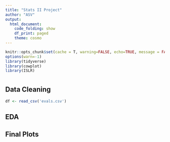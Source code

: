 ```yaml
---
title: "Stats II Project"
author: "ASV"
output:
  html_document:
    code_folding: show
    df_print: paged
    theme: cosmo
---
```


```r
knitr::opts_chunk$set(cache = T, warning=FALSE, echo=TRUE, message = FALSE)
options(warn=-1)
library(tidyverse)
library(cowplot)
library(ISLR)
```  

# 

## Data Cleaning
```r
df <- read_csv('evals.csv') 
```

## EDA

## Final Plots